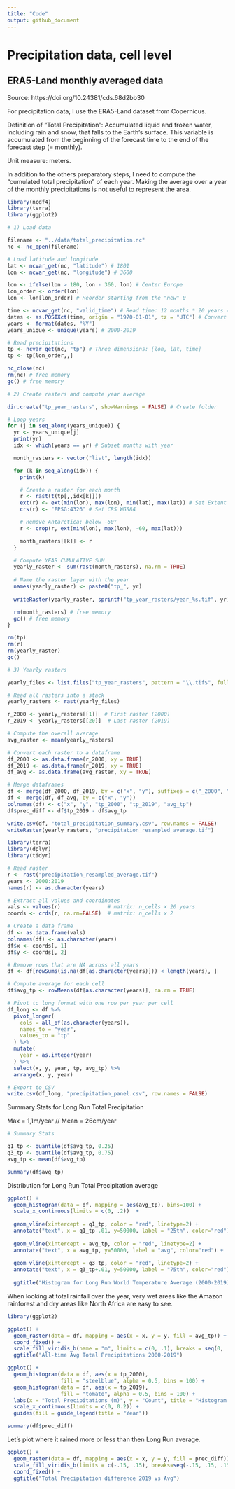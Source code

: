 ```yaml
---
title: "Code"
output: github_document
---
```


# Precipitation data, cell level

## ERA5-Land monthly averaged data

Source: https://doi.org/10.24381/cds.68d2bb30

For precipitation data, I use the ERA5-Land dataset from Copernicus.

Definition of "Total Precipitation": Accumulated liquid and frozen water, including rain and snow, that falls to the Earth's surface. This variable is accumulated from the beginning of the forecast time to the end of the forecast step (= monthly).

Unit measure: meters.

In addition to the others preparatory steps, I need to compute the "cumulated total precipitation" of each year. Making the average over a year of the monthly precipitations is not useful to represent the area.

```r
library(ncdf4)
library(terra)
library(ggplot2)

# 1) Load data

filename <- "../data/total_precipitation.nc"
nc <- nc_open(filename)

# Load latitude and longitude
lat <- ncvar_get(nc, "latitude") # 1801
lon <- ncvar_get(nc, "longitude") # 3600

lon <- ifelse(lon > 180, lon - 360, lon) # Center Europe
lon_order <- order(lon) 
lon <- lon[lon_order] # Reorder starting from the "new" 0

time <- ncvar_get(nc, "valid_time") # Read time: 12 months * 20 years = 240 months
dates <- as.POSIXct(time, origin = "1970-01-01", tz = "UTC") # Convert from seconds to date
years <- format(dates, "%Y")
years_unique <- unique(years) # 2000-2019

# Read precipitations
tp <- ncvar_get(nc, "tp") # Three dimensions: [lon, lat, time]
tp <- tp[lon_order,,]

nc_close(nc)
rm(nc) # free memory
gc() # free memory

# 2) Create rasters and compute year average

dir.create("tp_year_rasters", showWarnings = FALSE) # Create folder

# Loop years
for (j in seq_along(years_unique)) {
  yr <- years_unique[j]
  print(yr)
  idx <- which(years == yr) # Subset months with year

  month_rasters <- vector("list", length(idx))

  for (k in seq_along(idx)) {
    print(k)

    # Create a raster for each month
    r <- rast(t(tp[,,idx[k]]))
    ext(r) <- ext(min(lon), max(lon), min(lat), max(lat)) # Set Extent
    crs(r) <- "EPSG:4326" # Set CRS WGS84

    # Remove Antarctica: below -60°
    r <- crop(r, ext(min(lon), max(lon), -60, max(lat)))

    month_rasters[[k]] <- r
  }

  # Compute YEAR CUMULATIVE SUM
  yearly_raster <- sum(rast(month_rasters), na.rm = TRUE)
  
  # Name the raster layer with the year
  names(yearly_raster) <- paste0("tp_", yr)
  
  writeRaster(yearly_raster, sprintf("tp_year_rasters/year_%s.tif", yr), overwrite = TRUE)

  rm(month_rasters) # free memory
  gc() # free memory
}

rm(tp)
rm(r)
rm(yearly_raster)
gc()

# 3) Yearly rasters

yearly_files <- list.files("tp_year_rasters", pattern = "\\.tif$", full.names = TRUE)

# Read all rasters into a stack
yearly_rasters <- rast(yearly_files)

r_2000 <- yearly_rasters[[1]]  # First raster (2000)
r_2019 <- yearly_rasters[[20]]  # Last raster (2019)

# Compute the overall average
avg_raster <- mean(yearly_rasters)

# Convert each raster to a dataframe
df_2000 <- as.data.frame(r_2000, xy = TRUE)
df_2019 <- as.data.frame(r_2019, xy = TRUE)
df_avg <- as.data.frame(avg_raster, xy = TRUE)

# Merge dataframes
df <- merge(df_2000, df_2019, by = c("x", "y"), suffixes = c("_2000", "_2019"))
df <- merge(df, df_avg, by = c("x", "y"))
colnames(df) <- c("x", "y", "tp_2000", "tp_2019", "avg_tp")
df$prec_diff <- df$tp_2019 - df$avg_tp

write.csv(df, "total_precipitation_summary.csv", row.names = FALSE)
writeRaster(yearly_rasters, "precipitation_resampled_average.tif")
```


```r
library(terra)
library(dplyr)
library(tidyr)

# Read raster
r <- rast("precipitation_resampled_average.tif")
years <- 2000:2019
names(r) <- as.character(years)

# Extract all values and coordinates
vals <- values(r)               # matrix: n_cells x 20 years
coords <- crds(r, na.rm=FALSE)  # matrix: n_cells x 2

# Create a data frame
df <- as.data.frame(vals)
colnames(df) <- as.character(years)
df$x <- coords[, 1]
df$y <- coords[, 2]

# Remove rows that are NA across all years
df <- df[rowSums(is.na(df[as.character(years)])) < length(years), ]

# Compute average for each cell
df$avg_tp <- rowMeans(df[as.character(years)], na.rm = TRUE)

# Pivot to long format with one row per year per cell
df_long <- df %>%
  pivot_longer(
    cols = all_of(as.character(years)),
    names_to = "year",
    values_to = "tp"
  ) %>%
  mutate(
    year = as.integer(year)
  ) %>%
  select(x, y, year, tp, avg_tp) %>%
  arrange(x, y, year)

# Export to CSV
write.csv(df_long, "precipitation_panel.csv", row.names = FALSE)
```

Summary Stats for Long Run Total Precipitation

Max = 1,1m/year // Mean = 26cm/year

```r
# Summary Stats

q1_tp <- quantile(df$avg_tp, 0.25)
q3_tp <- quantile(df$avg_tp, 0.75)
avg_tp <- mean(df$avg_tp)

summary(df$avg_tp)
```

Distribution for Long Run Total Precipitation average

```r
ggplot() +
  geom_histogram(data = df, mapping = aes(avg_tp), bins=100) +
  scale_x_continuous(limits = c(0, .2))  +
  
  geom_vline(xintercept = q1_tp, color = "red", linetype=2) + 
  annotate("text", x = q1_tp-.01, y=50000, label = "25th", color="red") +
  
  geom_vline(xintercept = avg_tp, color = "red", linetype=2) + 
  annotate("text", x = avg_tp, y=50000, label = "avg", color="red") +
  
  geom_vline(xintercept = q3_tp, color = "red", linetype=2) + 
  annotate("text", x = q3_tp+.01, y=50000, label = "75th", color="red") +
  
  ggtitle("Histogram for Long Run World Temperature Average (2000-2019)")
```

When looking at total rainfall over the year, very wet areas like the Amazon rainforest and dry areas like North Africa are easy to see.

```r
library(ggplot2)

ggplot() + 
  geom_raster(data = df, mapping = aes(x = x, y = y, fill = avg_tp)) +
  coord_fixed() +
  scale_fill_viridis_b(name = "m", limits = c(0, .1), breaks = seq(0, .1, .025)) +
  ggtitle("All-time Avg Total Precipitations 2000-2019")
```

```r
ggplot() +
  geom_histogram(data = df, aes(x = tp_2000), 
                 fill = "steelblue", alpha = 0.5, bins = 100) +
  geom_histogram(data = df, aes(x = tp_2019), 
                 fill = "tomato", alpha = 0.5, bins = 100) +
  labs(x = "Total Precipitations (m)", y = "Count", title = "Histogram of Total Precipitations: 2000 vs 2019") +
  scale_x_continuous(limits = c(0, 0.2)) +
  guides(fill = guide_legend(title = "Year"))
```


```r
summary(df$prec_diff)
```

Let's plot where it rained more or less than then Long Run average.

```r
ggplot() + 
  geom_raster(data = df, mapping = aes(x = x, y = y, fill = prec_diff)) +
  scale_fill_viridis_b(limits = c(-.15, .15), breaks=seq(-.15, .15, .15))  +
  coord_fixed() +
  ggtitle("Total Precipitation difference 2019 vs Avg")
```

